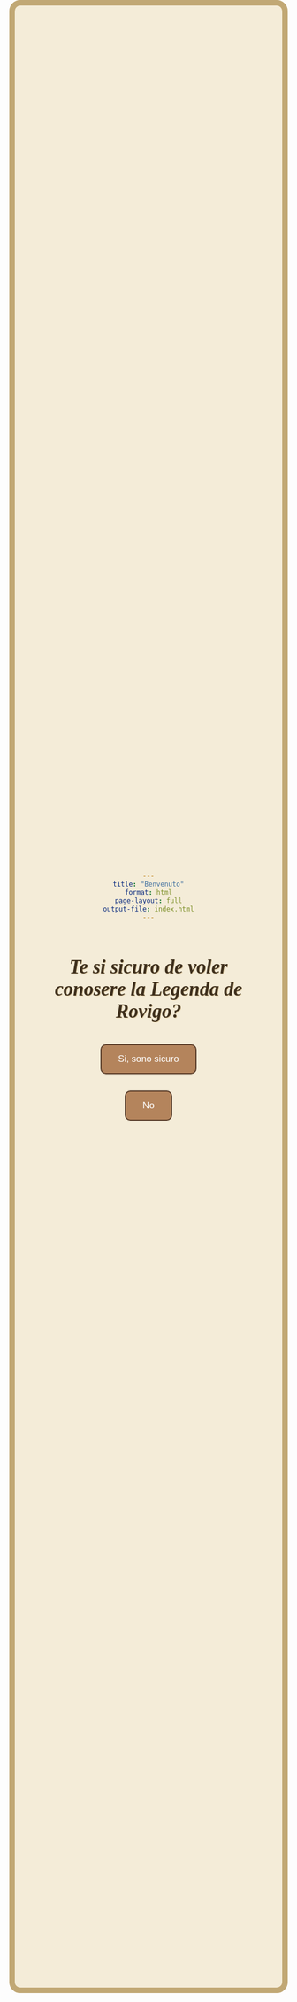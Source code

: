 ```yaml
---
title: "Benvenuto"
format: html
page-layout: full
output-file: index.html
---
```


<style>
body {
  background-color: #f4ecd8;
  color: #3e2f1c;
  font-family: 'Georgia', serif;
  display: flex;
  flex-direction: column;
  justify-content: center;
  align-items: center;
  height: 90vh;
  text-align: center;
  background-image: url('https://www.transparenttextures.com/patterns/old-mathematics.png');
  background-size: cover;
  padding: 40px;
  box-sizing: border-box;
  border: 10px solid #c1a875;
  border-radius: 20px;
}

h1 {
  font-size: 2.5em;
  font-style: italic;
  text-shadow: 1px 1px #decba4;
}

button {
  margin: 15px;
  padding: 15px 30px;
  font-size: 1.2em;
  background-color: #b4845c;
  color: white;
  border: 2px solid #5a3e2b;
  border-radius: 10px;
  cursor: pointer;
  transition: background 0.3s;
}
button:hover {
  background-color: #8c5f3d;
}

#stolto-msg {
  display: none;
  font-size: 2.8em;
  color: darkred;
  font-style: italic;
  animation: glitch 1s infinite;
  margin-top: 30px;
}


@keyframes glitch {
  0% {
    text-shadow: 2px 0 red, -2px 0 green;
    transform: translate(0);
  }
  20% {
    text-shadow: -2px -2px red, 2px 2px green;
    transform: translate(-2px, 2px);
  }
  40% {
    text-shadow: 2px 2px red, -2px -2px green;
    transform: translate(2px, -2px);
  }
  60% {
    text-shadow: -1px 1px red, 1px -1px green;
    transform: translate(1px, 1px);
  }
  80% {
    text-shadow: 1px -1px red, -1px 1px green;
    transform: translate(-1px, -1px);
  }
  100% {
    text-shadow: 2px 0 red, -2px 0 green;
    transform: translate(0);
  }
}

</style>


# Te si sicuro de voler conosere la Legenda de Rovigo?

<button onclick="inizia()">Si, sono sicuro</button>
<button onclick="chiudi()">No</button>

<div id="stolto-msg">Stolto.</div>

<script>
function inizia() {
  document.querySelectorAll('button').forEach(btn => btn.style.display = 'none');
  document.getElementById('stolto-msg').style.display = 'block';
  setTimeout(() => {
    window.location.href = 'home.html';
  }, 2000);
}

function chiudi() {
  // Se non funziona, mostra un messaggio o reindirizza
  setTimeout(() => {
    alert("Brao, non te si mona");
    window.location.href = 'https://google.com';
  }, 500);
}
</script>
